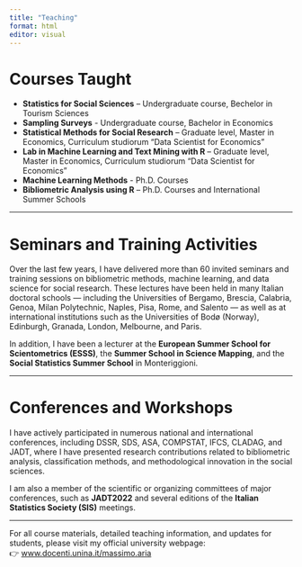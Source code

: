 ```yaml
---
title: "Teaching"
format: html
editor: visual
---
```


# Courses Taught

-   **Statistics for Social Sciences** – Undergraduate course, Bechelor in Tourism Sciences
-   **Sampling Surveys** - Undergraduate course, Bachelor in Economics
-   **Statistical Methods for Social Research** – Graduate level, Master in Economics, Curriculum studiorum "Data Scientist for Economics"
-   **Lab in Machine Learning and Text Mining with R** – Graduate level, Master in Economics, Curriculum studiorum "Data Scientist for Economics"
-   **Machine Learning Methods** - Ph.D. Courses
-   **Bibliometric Analysis using R** – Ph.D. Courses and International Summer Schools


---

# Seminars and Training Activities

Over the last few years, I have delivered more than 60 invited seminars and training sessions on bibliometric methods, machine learning, and data science for social research. These lectures have been held in many Italian doctoral schools — including the Universities of Bergamo, Brescia, Calabria, Genoa, Milan Polytechnic, Naples, Pisa, Rome, and Salento — as well as at international institutions such as the Universities of Bodø (Norway), Edinburgh, Granada, London, Melbourne, and Paris.

In addition, I have been a lecturer at the **European Summer School for Scientometrics (ESSS)**, the **Summer School in Science Mapping**, and the **Social Statistics Summer School** in Monteriggioni.

---

# Conferences and Workshops

I have actively participated in numerous national and international conferences, including DSSR, SDS, ASA, COMPSTAT, IFCS, CLADAG, and JADT, where I have presented research contributions related to bibliometric analysis, classification methods, and methodological innovation in the social sciences.

I am also a member of the scientific or organizing committees of major conferences, such as **JADT2022** and several editions of the **Italian Statistics Society (SIS)** meetings.

---

For all course materials, detailed teaching information, and updates for students, please visit my official university webpage:  
👉 [www.docenti.unina.it/massimo.aria](https://www.docenti.unina.it/massimo.aria)